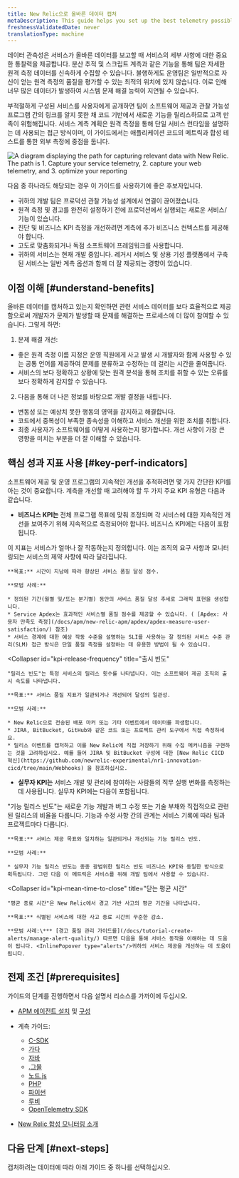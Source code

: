 ```yaml
---
title: New Relic으로 올바른 데이터 캡처
metaDescription: This guide helps you set up the best telemetry possible to describe the runtime operation of your services.
freshnessValidatedDate: never
translationType: machine
---
```


데이터 관측성은 서비스가 올바른 데이터를 보고할 때 서비스의 세부 사항에 대한 중요한 통찰력을 제공합니다. 분산 추적 및 스크립트 계측과 같은 기능을 통해 팀은 자세한 원격 측정 데이터를 신속하게 수집할 수 있습니다. 불행하게도 운영팀은 일반적으로 자신이 얻는 원격 측정의 품질을 평가할 수 있는 최적의 위치에 있지 않습니다. 이로 인해 너무 많은 데이터가 발생하여 시스템 문제 해결 능력이 지연될 수 있습니다.

부적절하게 구성된 서비스를 사용자에게 공개하면 팀이 소프트웨어 제공과 관찰 가능성 프로그램 간의 링크를 알지 못한 채 코드 기반에서 새로운 기능을 릴리스하므로 고객 만족이 위험해집니다. 서비스 계측 계획은 원격 측정을 통해 단일 서비스 런타임을 설명하는 데 사용되는 접근 방식이며, 이 가이드에서는 애플리케이션 코드의 메트릭과 합성 테스트를 통한 외부 측정에 중점을 둡니다.

<img
  title="Capture the right data"
  alt="A diagram displaying the path for capturing relevant data with New Relic. The path is 1. Capture your service telemetry, 2. capture your web telemetry, and 3. optimize your reporting"
  src="/images/capture_diagram_data-reporting-optimization-path.webp"
/>

다음 중 하나라도 해당되는 경우 이 가이드를 사용하기에 좋은 후보자입니다.

* 귀하의 개발 팀은 프로덕션 관찰 가능성 설계에서 연결이 끊어졌습니다.
* 원격 측정 및 경고를 완전히 설정하기 전에 프로덕션에서 실행되는 새로운 서비스/기능이 있습니다.
* 진단 및 비즈니스 KPI 측정을 개선하려면 계측에 추가 비즈니스 컨텍스트를 제공해야 합니다.
* 고도로 맞춤화되거나 독점 소프트웨어 프레임워크를 사용합니다.
* 귀하의 서비스는 현재 개발 중입니다. 레거시 서비스 및 상용 기성 플랫폼에서 구축된 서비스는 일반 계측 옵션과 함께 더 잘 제공되는 경향이 있습니다.

## 이점 이해 [#understand-benefits]

올바른 데이터를 캡처하고 있는지 확인하면 관련 서비스 데이터를 보다 효율적으로 제공함으로써 개발자가 문제가 발생할 때 문제를 해결하는 프로세스에 더 많이 참여할 수 있습니다. 그렇게 하면:

1. 문제 해결 개선:

* 좋은 원격 측정 이름 지정은 운영 직원에게 사고 발생 시 개발자와 함께 사용할 수 있는 공통 언어를 제공하여 문제를 분류하고 수정하는 데 걸리는 시간을 줄여줍니다.
* 서비스의 보다 정확하고 상황에 맞는 원격 분석을 통해 조치를 취할 수 있는 오류를 보다 정확하게 감지할 수 있습니다.

2. 다음을 통해 더 나은 정보를 바탕으로 개발 결정을 내립니다.

* 변동성 또는 예상치 못한 행동의 영역을 감지하고 해결합니다.
* 코드에서 중복성이 부족한 종속성을 이해하고 서비스 개선을 위한 조치를 취합니다.
* 최종 사용자가 소프트웨어를 어떻게 사용하는지 평가합니다. 개선 사항이 가장 큰 영향을 미치는 부분을 더 잘 이해할 수 있습니다.

## 핵심 성과 지표 사용 [#key-perf-indicators]

소프트웨어 제공 및 운영 프로그램의 지속적인 개선을 추적하려면 몇 가지 간단한 KPI를 아는 것이 중요합니다. 계측을 개선할 때 고려해야 할 두 가지 주요 KPI 유형은 다음과 같습니다.

* **비즈니스 KPI는** 전체 프로그램 목표에 맞춰 조정되며 각 서비스에 대한 지속적인 개선을 보여주기 위해 지속적으로 측정되어야 합니다. 비즈니스 KPI에는 다음이 포함됩니다.

<CollapserGroup>
  <Collapser
    id="kpi-service-quality"
    title="서비스 품질"
  >
    이 지표는 서비스가 얼마나 잘 작동하는지 정의합니다. 이는 조직의 요구 사항과 모니터링되는 서비스의 제약 사항에 따라 달라집니다.

    **목표:** 시간이 지남에 따라 향상된 서비스 품질 달성 점수.

    **모범 사례:**

    * 정의된 기간(월별 및/또는 분기별) 동안의 서비스 품질 달성 추세로 그래픽 표현을 생성합니다.
    * Service Apdex는 효과적인 서비스별 품질 점수를 제공할 수 있습니다. ( [Apdex: 사용자 만족도 측정](/docs/apm/new-relic-apm/apdex/apdex-measure-user-satisfaction/) 참조)
    * 서비스 경계에 대한 예상 작동 수준을 설명하는 SLI를 사용하는 잘 정의된 서비스 수준 관리(SLM) 접근 방식은 단일 품질 측정을 설정하는 데 유용한 방법이 될 수 있습니다.
  </Collapser>

  <Collapser
    id="kpi-release-frequency"
    title="출시 빈도"
  >
    "릴리스 빈도"는 특정 서비스의 릴리스 횟수를 나타냅니다. 이는 소프트웨어 제공 조직의 출시 속도를 나타냅니다.

    **목표:** 서비스 품질 지표가 일관되거나 개선되어 달성의 일관성.

    **모범 사례:**

    * New Relic으로 전송된 배포 마커 또는 기타 이벤트에서 데이터를 파생합니다.
    * JIRA, BitBucket, GitHub와 같은 코드 또는 프로젝트 관리 도구에서 직접 측정하세요.
    * 릴리스 이벤트를 캡처하고 이를 New Relic에 직접 저장하기 위해 수집 메커니즘을 구현하는 것을 고려하십시오. 예를 들어 JIRA 및 BitBucket 구성에 대한 [New Relic CICD 혁신](https://github.com/newrelic-experimental/nr1-innovation-cicd/tree/main/Webhooks) 을 참조하십시오.
  </Collapser>
</CollapserGroup>

* **실무자 KPI는** 서비스 개발 및 관리에 참여하는 사람들의 직무 실행 변화를 측정하는 데 사용됩니다. 실무자 KPI에는 다음이 포함됩니다.

<CollapserGroup>
  <Collapser
    id="kpi-feature-release-frequency"
    title="기능 출시 빈도"
  >
    "기능 릴리스 빈도"는 새로운 기능 개발과 버그 수정 또는 기술 부채와 직접적으로 관련된 릴리스의 비율을 다룹니다. 기능과 수정 사항 간의 관계는 서비스 기록에 따라 팀과 프로젝트마다 다릅니다.

    **목표:** 서비스 제공 목표와 일치하는 일관되거나 개선되는 기능 릴리스 빈도.

    **모범 사례:**

    * 실무자 기능 릴리스 빈도는 종종 광범위한 릴리스 빈도 비즈니스 KPI와 동일한 방식으로 획득됩니다. 그런 다음 이 메트릭은 서비스를 위해 개발 팀에서 사용할 수 있습니다.
  </Collapser>

  <Collapser
    id="kpi-mean-time-to-close"
    title="닫는 평균 시간"
  >
    "평균 종료 시간"은 New Relic에서 경고 기반 사고의 평균 기간을 나타냅니다.

    **목표:** 식별된 서비스에 대한 사고 종료 시간의 꾸준한 감소.

    **모범 사례:\*** [경고 품질 관리 가이드를](/docs/tutorial-create-alerts/manage-alert-quality/) 따르면 다음을 통해 서비스 동작을 이해하는 데 도움이 됩니다. <InlinePopover type="alerts"/>귀하의 서비스 제공을 개선하는 데 도움이 됩니다.
  </Collapser>
</CollapserGroup>

## 전제 조건 [#prerequisites]

가이드의 단계를 진행하면서 다음 설명서 리소스를 가까이에 두십시오.

* [APM 에이전트 설치](/docs/new-relic-one/install-configure/install-new-relic/#apm-install) 및 [구성](/docs/new-relic-one/install-configure/configure-new-relic-agents)

* 계측 가이드:

  * [C-SDK](/docs/apm/agents/c-sdk/instrumentation/instrument-your-app-c-sdk)
  * [가다](/docs/apm/agents/go-agent/instrumentation)
  * [자바](/docs/apm/agents/java-agent/custom-instrumentation/java-custom-instrumentation)
  * [.그물](/docs/apm/agents/net-agent/custom-instrumentation/introduction-net-custom-instrumentation)
  * [노드.js](/docs/apm/agents/nodejs-agent/extend-your-instrumentation/nodejs-custom-instrumentation)
  * [PHP](/docs/apm/agents/php-agent/php-agent-api/)
  * [파이썬](/docs/apm/agents/python-agent/custom-instrumentation/python-custom-instrumentation/)
  * [루비](/docs/apm/agents/ruby-agent/api-guides/ruby-custom-instrumentation/)
  * [OpenTelemetry SDK](https://opensource.newrelic.com/projects/open-telemetry)

* [New Relic 합성 모니터링 소개](/docs/synthetics/)

## 다음 단계 [#next-steps]

캡처하려는 데이터에 따라 아래 가이드 중 하나를 선택하십시오.

<DocTiles>
  <DocTile
    title="Capture service telemetry"
    path="/docs/tutorial-reporting-data/capture-service-telemetry/"
  />

  <DocTile
    title="Capture web telemetry"
    path="/docs/tutorial-reporting-data/capture-web-telemetry/"
  />
</DocTiles>
